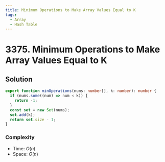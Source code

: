 ```yaml
---
title: Minimum Operations to Make Array Values Equal to K
tags:
  - Array
  - Hash Table
---
```


# 3375. Minimum Operations to Make Array Values Equal to K

<Badges>
  <LevelBadge level="easy" />
  <TopicBadge name="Array" slug="array" />
  <TopicBadge name="Hash Table" slug="hash-table" />
</Badges>

## Solution

```typescript filename="solution.ts" copy
export function minOperations(nums: number[], k: number): number {
  if (nums.some((num) => num < k)) {
    return -1;
  }
  const set = new Set(nums);
  set.add(k);
  return set.size - 1;
}
```

### Complexity

- Time: $O(n)$
- Space: $O(n)$

<ProblemLink
  codingSite="leetcode"
  href="https://leetcode.com/problems/minimum-operations-to-make-array-values-equal-to-k"
  title="Minimum Operations to Make Array Values Equal to K"
/>
